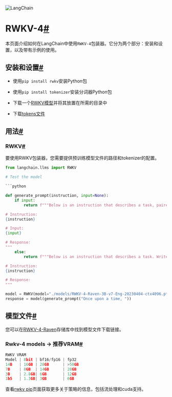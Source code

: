 

<Head>
  <script>
    {
      `(function() {
         var _hmt = _hmt || [];
(function() {
  var hm = document.createElement("script");
  hm.src = "https://hm.baidu.com/hm.js?e60fb290e204e04c5cb6f79b0ac1e697";
  var s = document.getElementsByTagName("script")[0]; 
  s.parentNode.insertBefore(hm, s);
})();
       })();`
    }
  </script>
</Head>

![LangChain](https://pica.zhimg.com/50/v2-56e8bbb52aa271012541c1fe1ceb11a2_r.gif)





RWKV-4[#](#rwkv-4 "永久链接到该标题")
=============================

本页面介绍如何在LangChain中使用`RWKV-4`包装器。它分为两个部分：安装和设置，以及带有示例的使用。

安装和设置[#](#installation-and-setup "永久链接到该标题")
--------------------------------------------

* 使用`pip install rwkv`安装Python包

* 使用`pip install tokenizer`安装分词器Python包

* 下载一个[RWKV模型](https://huggingface.co/BlinkDL/rwkv-4-raven/tree/main)并将其放置在所需的目录中

* 下载[tokens文件](https://raw.githubusercontent.com/BlinkDL/ChatRWKV/main/20B_tokenizer.json)

用法[#](#usage "Permalink to this headline")
------------------------------------------

### RWKV[#](#rwkv "Permalink to this headline")

要使用RWKV包装器，您需要提供预训练模型文件的路径和tokenizer的配置。

```  python
from langchain.llms import RWKV

# Test the model

```python

def generate_prompt(instruction, input=None):
    if input:
        return f"""Below is an instruction that describes a task, paired with an input that provides further context. Write a response that appropriately completes the request.

# Instruction:
{instruction}

# Input:
{input}

# Response:
"""
    else:
        return f"""Below is an instruction that describes a task. Write a response that appropriately completes the request.

# Instruction:
{instruction}

# Response:
"""

model = RWKV(model="./models/RWKV-4-Raven-3B-v7-Eng-20230404-ctx4096.pth", strategy="cpu fp32", tokens_path="./rwkv/20B_tokenizer.json")
response = model(generate_prompt("Once upon a time, "))

```

模型文件[#](#model-file "Permalink to this headline")
-------------------------------------------------

您可以在[RWKV-4-Raven](https://huggingface.co/BlinkDL/rwkv-4-raven/tree/main)存储库中找到模型文件下载链接。

### Rwkv-4 models -> 推荐VRAM[#](#rwkv-4-models-recommended-vram "Permalink to this headline")

```  python
RWKV VRAM
Model | 8bit | bf16/fp16 | fp32
14B   | 16GB | 28GB      | >50GB
7B    | 8GB  | 14GB      | 28GB
3B    | 2.8GB| 6GB       | 12GB
1b5   | 1.3GB| 3GB       | 6GB

```

查看[rwkv pip](https://pypi.org/project/rwkv/)页面获取更多关于策略的信息，包括流处理和cuda支持。

